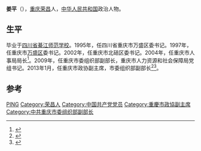{{Otheruses|姜平}}

'''姜平'''（{{bd|1954年|2月||}}），[[重庆|重庆]][[荣昌|荣昌]]人，[[中华人民共和国|中华人民共和国]]政治人物。

== 生平 ==
毕业于[[四川省綦江师范学校|四川省綦江师范学校]]。1995年，任四川省重庆市万盛区委书记。1997年，任重庆市[[万盛区|万盛区]]委书记。2002年，任重庆市北碚区委书记。2004年，任重庆市人事局局长<ref>{{cite news|title=重庆市政协副主席姜平到玉水湾检查干部大下访群众工作受称赞|url=http://cq.12371.gov.cn/Web13/gzdt/GzdtDetail.aspx?class=1&orgid=T8Axu38XjhE%3d&newsid=1862347|accessdate=2015-05-21|work=重庆市江津区鼎山街道东门社区党委}}{{Dead link|date=2018年7月 |bot=InternetArchiveBot |fix-attempted=no }}</ref>。2009年，任重庆市委组织部副部长，重庆市人力资源和社会保障局党组书记。2013年1月，任重庆市政协副主席，市委组织部副部长<ref>{{cite news|title=市政协副主席姜平走访委员企业 ——了解转型升级中的难题|url=http://www.cqzx.gov.cn/list/Detail.aspx?id=9845|accessdate=2015-05-21|work=中国人民政治协商会议重庆市委员会|deadurl=yes|archiveurl=https://web.archive.org/web/20140705062541/http://www.cqzx.gov.cn/list/Detail.aspx?id=9845|archivedate=2014-07-05|df=}}</ref><ref>{{cite news|title=新当选的重庆市政协主席、副主席简历|url=http://www.cq.xinhuanet.com/2013-01/29/c_114544403.htm|accessdate=2015-05-21|work=新华网|deadurl=yes|archiveurl=https://web.archive.org/web/20160305103353/http://www.cq.xinhuanet.com/2013-01/29/c_114544403.htm|archivedate=2016-03-05}}</ref>。

== 参考 ==
{{reflist}}

{{中国政治人物小作品}}

{{Authority control}}
{{DEFAULTSORT:Jiang姜}}
[[Category:姜姓|PING]]
[[Category:荣昌人|Category:荣昌人]]
[[Category:中国共产党党员|Category:中国共产党党员]]
[[Category:重慶市政協副主席|Category:重慶市政協副主席]]
[[Category:中共重庆市委组织部副部长|Category:中共重庆市委组织部副部长]]